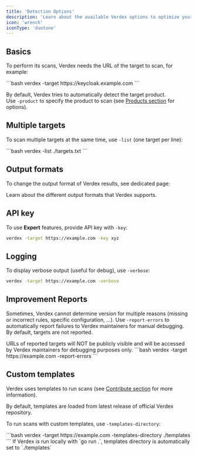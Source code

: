 ```yaml
---
title: 'Detection Options'
description: 'Learn about the available Verdex options to optimize your scans.'
icon: 'wrench'
iconType: 'duotone'
---
```


## Basics

To perform its scans, Verdex needs the URL of the target to scan, for example:

<ParamField path="-target" type="URL">
```bash
verdex -target https://keycloak.example.com
```
</ParamField>

By default, Verdex tries to automatically detect the target product.  
Use `-product` to specify the product to scan (see [Products section](/essentials/products) for options).

## Multiple targets

To scan multiple targets at the same time, use `-list` (one target per line):

<ParamField path="-list" type="filepath">
```bash
verdex -list ./targets.txt
```
</ParamField>

## Output formats

To change the output format of Verdex results, see dedicated page:

<CardGroup cols={2}>
  <Card title="Output Formats" icon="right-from-bracket" href="/essentials/output">
    Learn about the different output formats that Verdex supports.
  </Card>
</CardGroup>

## API key

To use <Icon icon="tornado" iconType="duotone" /> **Expert** features, provide API key with `-key`:
<ParamField path="-key" type="string">
```bash
verdex -target https://example.com -key xyz
```
</ParamField>

## Logging

To display verbose output (useful for debug), use `-verbose`:
<ParamField path="-verbose" type="boolean" default={false}>
```bash
verdex -target https://example.com -verbose
```
</ParamField>

## Improvement Reports

Sometimes, Verdex cannot determine version for multiple reasons (missing or incorrect rules, specific configuration, ...).
Use `-report-errors` to automatically report failures to Verdex maintainers for manual debugging.
By default, targets are not reported.

<Note>
  URLs of reported targets will NOT be publicly visible and will be accessed by Verdex maintainers for debugging purposes only.
</Note>

<ParamField path="-report-errors" type="boolean" default={false}>
```bash
verdex -target https://example.com -report-errors
```
</ParamField>

## Custom templates

Verdex uses templates to run scans (see [Contribute section](/contribute) for more information).

By default, templates are loaded from latest release of official Verdex repository.

To run scans with custom templates, use `-templates-directory`:

<ParamField path="-templates-directory" type="dirpath">
```bash
verdex -target https://example.com -templates-directory ./templates
```

<Note>
  If Verdex is run locally with `go run .`, templates directory is automatically set to `./templates`
</Note>
</ParamField>
